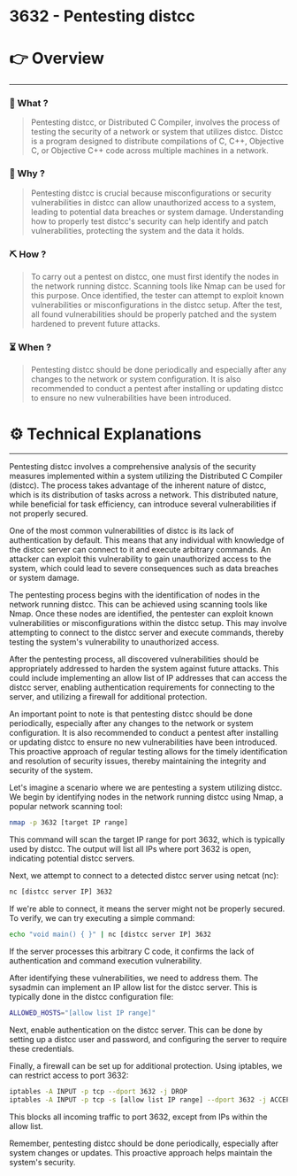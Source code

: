 # 3632 - Pentesting distcc


# 👉 Overview

---

### 👀 What ?

> Pentesting distcc, or Distributed C Compiler, involves the process of testing the security of a network or system that utilizes distcc. Distcc is a program designed to distribute compilations of C, C++, Objective C, or Objective C++ code across multiple machines in a network.
> 

### 🧐 Why ?

> Pentesting distcc is crucial because misconfigurations or security vulnerabilities in distcc can allow unauthorized access to a system, leading to potential data breaches or system damage. Understanding how to properly test distcc's security can help identify and patch vulnerabilities, protecting the system and the data it holds.
> 

### ⛏️ How ?

> To carry out a pentest on distcc, one must first identify the nodes in the network running distcc. Scanning tools like Nmap can be used for this purpose. Once identified, the tester can attempt to exploit known vulnerabilities or misconfigurations in the distcc setup. After the test, all found vulnerabilities should be properly patched and the system hardened to prevent future attacks.
> 

### ⏳ When ?

> Pentesting distcc should be done periodically and especially after any changes to the network or system configuration. It is also recommended to conduct a pentest after installing or updating distcc to ensure no new vulnerabilities have been introduced.
> 

# ⚙️ Technical Explanations

---

Pentesting distcc involves a comprehensive analysis of the security measures implemented within a system utilizing the Distributed C Compiler (distcc). The process takes advantage of the inherent nature of distcc, which is its distribution of tasks across a network. This distributed nature, while beneficial for task efficiency, can introduce several vulnerabilities if not properly secured.

One of the most common vulnerabilities of distcc is its lack of authentication by default. This means that any individual with knowledge of the distcc server can connect to it and execute arbitrary commands. An attacker can exploit this vulnerability to gain unauthorized access to the system, which could lead to severe consequences such as data breaches or system damage.

The pentesting process begins with the identification of nodes in the network running distcc. This can be achieved using scanning tools like Nmap. Once these nodes are identified, the pentester can exploit known vulnerabilities or misconfigurations within the distcc setup. This may involve attempting to connect to the distcc server and execute commands, thereby testing the system's vulnerability to unauthorized access.

After the pentesting process, all discovered vulnerabilities should be appropriately addressed to harden the system against future attacks. This could include implementing an allow list of IP addresses that can access the distcc server, enabling authentication requirements for connecting to the server, and utilizing a firewall for additional protection.

An important point to note is that pentesting distcc should be done periodically, especially after any changes to the network or system configuration. It is also recommended to conduct a pentest after installing or updating distcc to ensure no new vulnerabilities have been introduced. This proactive approach of regular testing allows for the timely identification and resolution of security issues, thereby maintaining the integrity and security of the system.

Let's imagine a scenario where we are pentesting a system utilizing distcc. We begin by identifying nodes in the network running distcc using Nmap, a popular network scanning tool:

```bash
nmap -p 3632 [target IP range]

```

This command will scan the target IP range for port 3632, which is typically used by distcc. The output will list all IPs where port 3632 is open, indicating potential distcc servers.

Next, we attempt to connect to a detected distcc server using netcat (nc):

```bash
nc [distcc server IP] 3632

```

If we're able to connect, it means the server might not be properly secured. To verify, we can try executing a simple command:

```bash
echo "void main() { }" | nc [distcc server IP] 3632

```

If the server processes this arbitrary C code, it confirms the lack of authentication and command execution vulnerability.

After identifying these vulnerabilities, we need to address them. The sysadmin can implement an IP allow list for the distcc server. This is typically done in the distcc configuration file:

```bash
ALLOWED_HOSTS="[allow list IP range]"

```

Next, enable authentication on the distcc server. This can be done by setting up a distcc user and password, and configuring the server to require these credentials.

Finally, a firewall can be set up for additional protection. Using iptables, we can restrict access to port 3632:

```bash
iptables -A INPUT -p tcp --dport 3632 -j DROP
iptables -A INPUT -p tcp -s [allow list IP range] --dport 3632 -j ACCEPT

```

This blocks all incoming traffic to port 3632, except from IPs within the allow list.

Remember, pentesting distcc should be done periodically, especially after system changes or updates. This proactive approach helps maintain the system's security.
